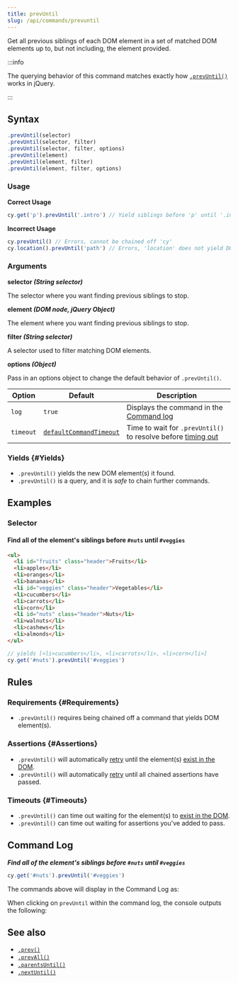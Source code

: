 ```yaml
---
title: prevUntil
slug: /api/commands/prevuntil
---
```


Get all previous siblings of each DOM element in a set of matched DOM elements
up to, but not including, the element provided.

:::info

The querying behavior of this command matches exactly how
[`.prevUntil()`](http://api.jquery.com/prevUntil) works in jQuery.

:::

## Syntax

```javascript
.prevUntil(selector)
.prevUntil(selector, filter)
.prevUntil(selector, filter, options)
.prevUntil(element)
.prevUntil(element, filter)
.prevUntil(element, filter, options)
```

### Usage

<Icon name="check-circle" color="green" /> **Correct Usage**

```javascript
cy.get('p').prevUntil('.intro') // Yield siblings before 'p' until '.intro'
```

<Icon name="exclamation-triangle" color="red" /> **Incorrect Usage**

```javascript
cy.prevUntil() // Errors, cannot be chained off 'cy'
cy.location().prevUntil('path') // Errors, 'location' does not yield DOM element
```

### Arguments

<Icon name="angle-right" /> **selector _(String selector)_**

The selector where you want finding previous siblings to stop.

<Icon name="angle-right" /> **element _(DOM node, jQuery Object)_**

The element where you want finding previous siblings to stop.

<Icon name="angle-right" /> **filter _(String selector)_**

A selector used to filter matching DOM elements.

<Icon name="angle-right" /> **options _(Object)_**

Pass in an options object to change the default behavior of `.prevUntil()`.

| Option    | Default                                                           | Description                                                                           |
| --------- | ----------------------------------------------------------------- | ------------------------------------------------------------------------------------- |
| `log`     | `true`                                                            | Displays the command in the [Command log](/app/core-concepts/cypress-app#Command-Log) |
| `timeout` | [`defaultCommandTimeout`](/app/references/configuration#Timeouts) | Time to wait for `.prevUntil()` to resolve before [timing out](#Timeouts)             |

### Yields [<Icon name="question-circle"/>](/app/core-concepts/introduction-to-cypress#Subject-Management) {#Yields}

- `.prevUntil()` yields the new DOM element(s) it found.
- `.prevUntil()` is a query, and it is _safe_ to chain further commands.

## Examples

### Selector

#### Find all of the element's siblings before `#nuts` until `#veggies`

```html
<ul>
  <li id="fruits" class="header">Fruits</li>
  <li>apples</li>
  <li>oranges</li>
  <li>bananas</li>
  <li id="veggies" class="header">Vegetables</li>
  <li>cucumbers</li>
  <li>carrots</li>
  <li>corn</li>
  <li id="nuts" class="header">Nuts</li>
  <li>walnuts</li>
  <li>cashews</li>
  <li>almonds</li>
</ul>
```

```javascript
// yields [<li>cucumbers</li>, <li>carrots</li>, <li>corn</li>]
cy.get('#nuts').prevUntil('#veggies')
```

## Rules

### Requirements [<Icon name="question-circle"/>](/app/core-concepts/introduction-to-cypress#Chains-of-Commands) {#Requirements}

- `.prevUntil()` requires being chained off a command that yields DOM
  element(s).

### Assertions [<Icon name="question-circle"/>](/app/core-concepts/introduction-to-cypress#Assertions) {#Assertions}

- `.prevUntil()` will automatically [retry](/app/core-concepts/retry-ability)
  until the element(s)
  [exist in the DOM](/app/core-concepts/introduction-to-cypress#Implicit-Assertions).
- `.prevUntil()` will automatically [retry](/app/core-concepts/retry-ability)
  until all chained assertions have passed.

### Timeouts [<Icon name="question-circle"/>](/app/core-concepts/introduction-to-cypress#Timeouts) {#Timeouts}

- `.prevUntil()` can time out waiting for the element(s) to
  [exist in the DOM](/app/core-concepts/introduction-to-cypress#Implicit-Assertions).
- `.prevUntil()` can time out waiting for assertions you've added to pass.

## Command Log

**_Find all of the element's siblings before `#nuts` until `#veggies`_**

```javascript
cy.get('#nuts').prevUntil('#veggies')
```

The commands above will display in the Command Log as:

<DocsImage
  src="/img/api/prevuntil/prev-until-finding-elements-in-command-log.png"
  alt="Command Log prevUntil"
/>

When clicking on `prevUntil` within the command log, the console outputs the
following:

<DocsImage
  src="/img/api/prevuntil/console-log-previous-elements-until-defined-el.png"
  alt="Console Log prevUntil"
/>

## See also

- [`.prev()`](/api/commands/prev)
- [`.prevAll()`](/api/commands/prevall)
- [`.parentsUntil()`](/api/commands/parentsuntil)
- [`.nextUntil()`](/api/commands/nextuntil)
